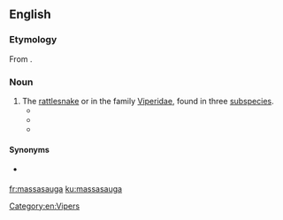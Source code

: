 ==English==
{{wikipedia}}

===Etymology===
From {{etyl|oj|en}} {{m|oj|massasauga||great river mouth|sc=Latn}}.

===Noun===
{{en-noun}}

# The [[rattlesnake]] {{taxlink|Crotalus catenatus|species|noshow=1}} or {{taxlink|Sistrurus catenatus|species|noshow=1}} in the family [[Viperidae]], found in three [[subspecies]].
#* {{quote-journal|journal=The American Naturalist|volume=21|page=212|date=March 1887|passage=I hope in this paper to contribute something to the knowledge of the Prairie Rattlesnake, or '''Massasauga''' (''Caudisona tergemina'').|url=https://books.google.com/books?id=I7NLAAAAYAAJ&dq=%22massasauga%22&pg=PA212#v=onepage&q=%22massasauga%22&f=false}}
#* {{quote-book|title=The Poisonous Snakes of North America|page=414|author=Leonhard Hess Stejneger|year=1895|passage=The '''Massasauga''' is emphatically a species of the prairies and their swamps and marshes.|url=https://books.google.com/books?id=a3Y3AQAAMAAJ&dq=%22massasauga%22&pg=PA414#v=onepage&q=%22massasauga%22&f=false}}
#* {{quote-book|title=Texas Snakes: Identification, Distribution, and Natural History|author=John E. Werler|year=2010|passage=According to the zoologist, the '''massasaugas''' were found abroad from mid-April to late October, chiefly during the daylight hours and for an average 197 days annually during the study period.|url=https://books.google.com/books?id=7jKuAWavrUkC&lpg=PA407&dq=%22massasaugas%22&pg=PA407#v=onepage&q=%22massasaugas%22&f=false|page=407}}

====Synonyms====
* {{sense|rattlesnake}} {{taxlink|Caudisona|genus|noshow=1}} {{vern|black rattlesnake}} {{qualifier|dated}}

[[Category:en:Vipers]]

[[fr:massasauga]]
[[ku:massasauga]]